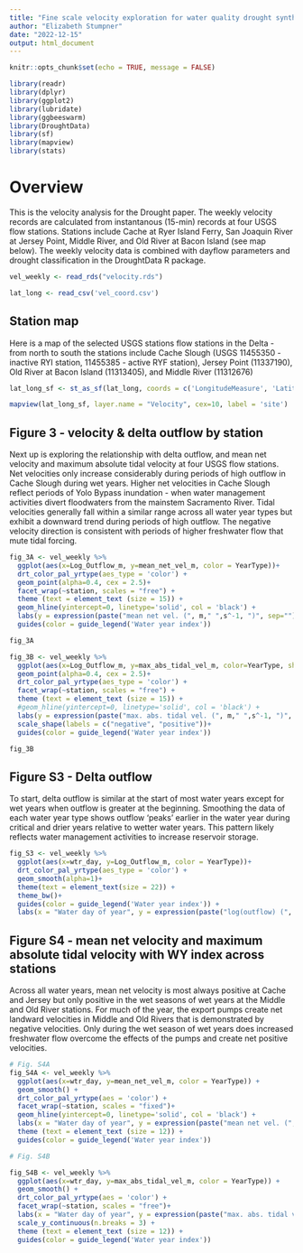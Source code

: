 ---
title: "Fine scale velocity exploration for water quality drought synthesis"
author: "Elizabeth Stumpner"
date: "2022-12-15"
output: html_document
---

```{r setup, include=FALSE}
knitr::opts_chunk$set(echo = TRUE, message = FALSE)
```


```{r}
library(readr)
library(dplyr)
library(ggplot2)
library(lubridate)
library(ggbeeswarm)
library(DroughtData)
library(sf)
library(mapview)
library(stats)

```
# Overview

This is the velocity analysis for the Drought paper. The weekly  velocity records are calculated from instantanous (15-min) records at four USGS flow stations. Stations include Cache at Ryer Island Ferry, San Joaquin River at Jersey Point, Middle River, and Old River at Bacon Island (see map below). The weekly velocity data is combined with dayflow parameters and drought classification in the DroughtData R package.

```{r}
vel_weekly <- read_rds("velocity.rds")

lat_long <- read_csv('vel_coord.csv')
```

## Station map 

Here is a map of the selected USGS stations flow stations in the Delta - from north to south the stations include Cache Slough (USGS 11455350 - inactive RYI station, 11455385 - active RYF station), Jersey Point (11337190), Old River at Bacon Island (11313405), and Middle River (11312676)

```{r}
lat_long_sf <- st_as_sf(lat_long, coords = c('LongitudeMeasure', 'LatitudeMeasure'), crs = 4326)

mapview(lat_long_sf, layer.name = "Velocity", cex=10, label = 'site')

```

## Figure 3 - velocity & delta outflow by station 

Next up is exploring the relationship with delta outflow, and mean net velocity and maximum absolute tidal velocity at four USGS flow stations. Net velocities only increase considerably during periods of high outflow in Cache Slough during wet years. Higher net velocities in Cache Slough reflect periods of Yolo Bypass inundation - when water management activities divert floodwaters from the mainstem Sacramento River. Tidal velocities generally fall within a similar range across all water year types but exhibit a downward trend during periods of high outflow. The negative velocity direction is consistent with periods of higher freshwater flow that mute tidal forcing.

```{r}
fig_3A <- vel_weekly %>%
  ggplot(aes(x=Log_Outflow_m, y=mean_net_vel_m, color = YearType))+
  drt_color_pal_yrtype(aes_type = 'color') +
  geom_point(alpha=0.4, cex = 2.5)+
  facet_wrap(~station, scales = "free") +
  theme (text = element_text (size = 15)) +
  geom_hline(yintercept=0, linetype='solid', col = 'black') +
  labs(y = expression(paste("mean net vel. (", m," ",s^-1, ")", sep="")), x = expression(paste("log(outflow) (", m^3, " ",s^-1, ")", sep="")), title = "A", color = "Year Type") +
  guides(color = guide_legend('Water year index'))

fig_3A

fig_3B <- vel_weekly %>%
  ggplot(aes(x=Log_Outflow_m, y=max_abs_tidal_vel_m, color=YearType, shape = tide_sign))+
  geom_point(alpha=0.4, cex = 2.5)+
  drt_color_pal_yrtype(aes_type = 'color') +
  facet_wrap(~station, scales = "free") +
  theme (text = element_text (size = 15)) +
  #geom_hline(yintercept=0, linetype='solid', col = 'black') +
  labs(y = expression(paste("max. abs. tidal vel. (", m," ",s^-1, ")", sep="")), x = expression(paste("log(outflow) (", m^3, " ",s^-1, ")", sep="")), title = "B", color = "Year Type", shape = "Sign") +
  scale_shape(labels = c("negative", "positive"))+
  guides(color = guide_legend('Water year index'))

fig_3B

```


## Figure S3 - Delta outflow 
To start, delta outflow is similar at the start of most water years except for wet years when outflow is greater at the beginning. Smoothing the data of each water year type shows outflow 'peaks' earlier in the water year during critical and drier years relative to wetter water years. This pattern likely reflects water management activities to increase reservoir storage.

```{r}
fig_S3 <- vel_weekly %>%
  ggplot(aes(x=wtr_day, y=Log_Outflow_m, color = YearType))+
  drt_color_pal_yrtype(aes_type = 'color') +
  geom_smooth(alpha=1)+
  theme(text = element_text(size = 22)) +
  theme_bw()+
  guides(color = guide_legend('Water year index')) +
  labs(x = "Water day of year", y = expression(paste("log(outflow) (", m^3," ", s^-1, ")", sep = "")))

```

## Figure S4 - mean net velocity and maximum absolute tidal velocity with WY index across stations

Across all water years, mean net velocity is most always positive at Cache and Jersey but only positive in the wet seasons of wet years at the Middle and Old River stations. For much of the year, the export pumps create net landward velocities in Middle and Old Rivers that is demonstrated by negative velocities. Only during the wet season of wet years does increased freshwater flow overcome the effects of the pumps and create net positive velocities. 
```{r}
# Fig. S4A
fig_S4A <- vel_weekly %>%
  ggplot(aes(x=wtr_day, y=mean_net_vel_m, color = YearType)) +
  geom_smooth() +
  drt_color_pal_yrtype(aes = 'color') +
  facet_wrap(~station, scales = "fixed")+
  geom_hline(yintercept=0, linetype='solid', col = 'black') +
  labs(x = "Water day of year", y = expression(paste("mean net vel. (", m," ",s^-1, ")", sep="")), title = "A") +
  theme (text = element_text (size = 12)) +
  guides(color = guide_legend('Water year index'))

# Fig. S4B

fig_S4B <- vel_weekly %>%
  ggplot(aes(x=wtr_day, y=max_abs_tidal_vel_m, color = YearType)) +
  geom_smooth() +
  drt_color_pal_yrtype(aes = 'color') +
  facet_wrap(~station, scales = "free")+
  labs(x = "Water day of year", y = expression(paste("max. abs. tidal vel. (", m," ",s^-1, ")", sep="")), title = "B") +
  scale_y_continuous(n.breaks = 3) +
  theme (text = element_text (size = 12)) +
  guides(color = guide_legend('Water year index'))

```


